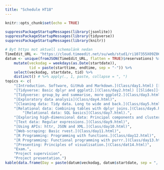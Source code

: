```yaml
---
title: "Schedule HT18"
---
```


```r
knitr::opts_chunk$set(echo = TRUE)
```

```r
suppressPackageStartupMessages(library(jsonlite))
suppressPackageStartupMessages(library(tidyverse))
suppressPackageStartupMessages(library(knitr))

# Byt https mot aktuell schemalänk nedan
TimeEdit_URL <- "https://cloud.timeedit.net/su/web/stud1/ri107355X09Z06Q5Z86g2Yl5yZ076Y32Q03gQY5Q5572l674Qq6556pXrBWuW3cpWbu7d%C3%A45W55Wma1K7hWwd61noaKu46XXujb8373WW35W8VX6%C3%A465WY74a4X8Y4a9nWY7X84oWW855jW5L06VW035953oV8c2wx6VjW6Wo64YVWW3X391oW40YxVI1wa51XWW1r5v69YYWX537W7Yo0WVoo56V.json"
datum <- unique(fromJSON(TimeEdit_URL, flatten = TRUE)$reservations) %>% 
    mutate(veckodag = weekdays(as.Date(startdate)), 
           tid = paste(starttime, endtime, sep = "-")) %>% 
    select(veckodag, startdate, tid) %>% 
    distinct() # %>% apply(., 1, paste, collapse = ", ")
topics <- c(
    "[Introduction. Software, GitHub and Markdown.](Class/day1.html) [[Slides]](slides/slide1.html)",
    "[Tidyverse: Basic dplyr and ggplot2.](Class/day2.html) [[Slides]](slides/slide2.html)",
    "[Tidyverse: group_by and summarise, more ggplot2.](Class/day3.html)",
    "[Exploratory data analysis](Class/day4.html)",
    "[Cleaning data: Tidy data. Long to wide and back.](Class/day5.html)",
    "[Relational data: Combining tables with dplyr joins.](Class/day6.html) <br> **Guest lecture: Sebastian Tengborg from [King](https://king.com/sv)** (9.15- ca 9.45)",
        "[Relational data: SQL basics](Class/day7.html).",
    "[Exploring high-dimensional data: Principal components and clustering](Class/day8.html)",
    "[Text data: Regular expressions.](Class/day9.html)",
    "[Using APIs: httr, JSON and XML.](Class/day10.html)",
    "[Web-scraping: Basic rvest.](Class/day11.html)",
    "[R Programming: Programming with functions.](Class/day12.html)",
    "[R Programming: Functional programming with purrr.](Class/day13.html)",
    "[Presenting: Principles of visualisation.](Class/dat14.html)",
    "Exam.",
    "Project supervision",
    "Project presentation.")
kable(data.frame(Day = paste(datum$veckodag, datum$startdate, sep = ", "), Time = datum$tid, Topic = topics))
```
